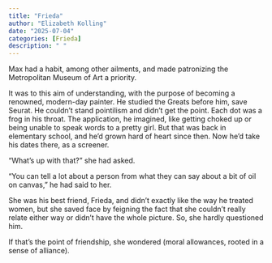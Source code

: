 ```yaml
---
title: "Frieda"
author: "Elizabeth Kolling"
date: "2025-07-04"
categories: [Frieda]
description: " "
---
```



Max had a habit, among other ailments, and made patronizing the Metropolitan Museum of Art a priority. 

It was to this aim of understanding, with the purpose of becoming a renowned, modern-day painter. He studied the Greats before him, save Seurat. He couldn't stand pointilism and didn't get the point. Each dot was a frog in his throat. The application, he imagined, like getting choked up or being unable to speak words to a pretty girl. But that was back in elementary school, and he'd grown hard of heart since then. Now he’d take his dates there, as a screener. 

"What's up with that?" she had asked.

“You can tell a lot about a person from what they can say about a bit of oil on canvas,” he had said to her. 

She was his best friend, Frieda, and didn't exactly like the way he treated women, but she saved face by feigning the fact that she couldn't really relate either way or didn't have the whole picture. So, she hardly questioned him. 

If that's the point of friendship, she wondered (moral allowances, rooted in a sense of alliance).